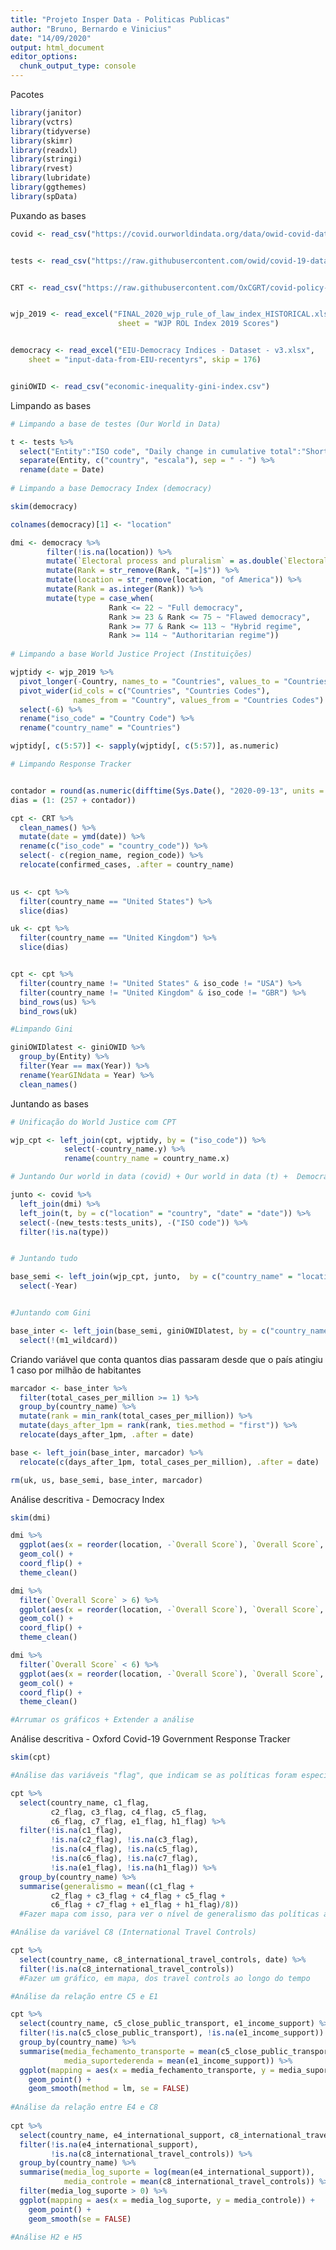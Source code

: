 ---
title: "Projeto Insper Data - Politicas Publicas"
author: "Bruno, Bernardo e Vinicius"
date: "14/09/2020"
output: html_document
editor_options: 
  chunk_output_type: console
---


Pacotes
```{r}

library(janitor)
library(vctrs)
library(tidyverse)
library(skimr)
library(readxl)
library(stringi)
library(rvest)
library(lubridate)
library(ggthemes)
library(spData)

```



Puxando as bases
```{r}

covid <- read_csv("https://covid.ourworldindata.org/data/owid-covid-data.csv")


tests <- read_csv("https://raw.githubusercontent.com/owid/covid-19-data/master/public/data/testing/covid-testing-all-observations.csv")


CRT <- read_csv("https://raw.githubusercontent.com/OxCGRT/covid-policy-tracker/master/data/OxCGRT_latest.csv")


wjp_2019 <- read_excel("FINAL_2020_wjp_rule_of_law_index_HISTORICAL.xlsx", 
                        sheet = "WJP ROL Index 2019 Scores") 


democracy <- read_excel("EIU-Democracy Indices - Dataset - v3.xlsx", 
    sheet = "input-data-from-EIU-recentyrs", skip = 176)


giniOWID <- read_csv("economic-inequality-gini-index.csv")

```




Limpando as bases
```{r}

# Limpando a base de testes (Our World in Data)

t <- tests %>% 
  select("Entity":"ISO code", "Daily change in cumulative total":"Short-term positive rate") %>% 
  separate(Entity, c("country", "escala"), sep = " - ") %>% 
  rename(date = Date)
 
# Limpando a base Democracy Index (democracy)

skim(democracy)

colnames(democracy)[1] <- "location"

dmi <- democracy %>% 
        filter(!is.na(location)) %>% 
        mutate(`Electoral process and pluralism` = as.double(`Electoral process and pluralism`)) %>% 
        mutate(Rank = str_remove(Rank, "[=]$")) %>%
        mutate(location = str_remove(location, "of America")) %>% 
        mutate(Rank = as.integer(Rank)) %>% 
        mutate(type = case_when(
                      Rank <= 22 ~ "Full democracy",
                      Rank >= 23 & Rank <= 75 ~ "Flawed democracy",
                      Rank >= 77 & Rank <= 113 ~ "Hybrid regime",
                      Rank >= 114 ~ "Authoritarian regime"))
        
# Limpando a base World Justice Project (Instituições)

wjptidy <- wjp_2019 %>% 
  pivot_longer(-Country, names_to = "Countries", values_to = "Countries Codes") %>%
  pivot_wider(id_cols = c("Countries", "Countries Codes"), 
              names_from = "Country", values_from = "Countries Codes") %>% 
  select(-6) %>% 
  rename("iso_code" = "Country Code") %>% 
  rename("country_name" = "Countries")

wjptidy[, c(5:57)] <- sapply(wjptidy[, c(5:57)], as.numeric)

# Limpando Response Tracker


contador = round(as.numeric(difftime(Sys.Date(), "2020-09-13", units = "days"))) # gera um contador para restaura os EUA e UK
dias = (1: (257 + contador))

cpt <- CRT %>% 
  clean_names() %>% 
  mutate(date = ymd(date)) %>% 
  rename(c("iso_code" = "country_code")) %>% 
  select(- c(region_name, region_code)) %>% 
  relocate(confirmed_cases, .after = country_name)
  

us <- cpt %>% 
  filter(country_name == "United States") %>% 
  slice(dias)

uk <- cpt %>% 
  filter(country_name == "United Kingdom") %>% 
  slice(dias)


cpt <- cpt %>% 
  filter(country_name != "United States" & iso_code != "USA") %>% 
  filter(country_name != "United Kingdom" & iso_code != "GBR") %>%
  bind_rows(us) %>% 
  bind_rows(uk)

#Limpando Gini

giniOWIDlatest <- giniOWID %>% 
  group_by(Entity) %>% 
  filter(Year == max(Year)) %>% 
  rename(YearGINdata = Year) %>% 
  clean_names()


```



Juntando as bases
```{r}
# Unificação do World Justice com CPT

wjp_cpt <- left_join(cpt, wjptidy, by = ("iso_code")) %>% 
            select(-country_name.y) %>% 
            rename(country_name = country_name.x)

# Juntando Our world in data (covid) + Our world in data (t) +  Democracy Index (dmi)

junto <- covid %>% 
  left_join(dmi) %>%  
  left_join(t, by = c("location" = "country", "date" = "date")) %>% 
  select(-(new_tests:tests_units), -("ISO code")) %>% 
  filter(!is.na(type))


# Juntando tudo

base_semi <- left_join(wjp_cpt, junto,  by = c("country_name" = "location" , "date" = "date", "iso_code" =  "iso_code")) %>% 
  select(-Year)


#Juntando com Gini

base_inter <- left_join(base_semi, giniOWIDlatest, by = c("country_name" = "entity", "iso_code" = "code")) %>% 
  select(!(m1_wildcard))


```




Criando variável que conta quantos dias passaram desde que o país atingiu 1 caso por milhão de habitantes
```{r}

marcador <- base_inter %>%
  filter(total_cases_per_million >= 1) %>% 
  group_by(country_name) %>% 
  mutate(rank = min_rank(total_cases_per_million)) %>% 
  mutate(days_after_1pm = rank(rank, ties.method = "first")) %>% 
  relocate(days_after_1pm, .after = date) 

base <- left_join(base_inter, marcador) %>% 
  relocate(c(days_after_1pm, total_cases_per_million), .after = date)

rm(uk, us, base_semi, base_inter, marcador)


```


Análise descritiva - Democracy Index

```{r}
skim(dmi)

dmi %>%
  ggplot(aes(x = reorder(location, -`Overall Score`), `Overall Score`, fill = type)) + 
  geom_col() +
  coord_flip() +
  theme_clean()

dmi %>%
  filter(`Overall Score` > 6) %>% 
  ggplot(aes(x = reorder(location, -`Overall Score`), `Overall Score`, fill = type)) + 
  geom_col() +
  coord_flip() +
  theme_clean()

dmi %>%
  filter(`Overall Score` < 6) %>% 
  ggplot(aes(x = reorder(location, -`Overall Score`), `Overall Score`, fill = type)) + 
  geom_col() +
  coord_flip() +
  theme_clean()

#Arrumar os gráficos + Extender a análise

```


Análise descritiva - Oxford Covid-19 Government Response Tracker

```{r}
skim(cpt)

#Análise das variáveis "flag", que indicam se as políticas foram específicas ou gerais.

cpt %>% 
  select(country_name, c1_flag, 
         c2_flag, c3_flag, c4_flag, c5_flag,
         c6_flag, c7_flag, e1_flag, h1_flag) %>% 
  filter(!is.na(c1_flag), 
         !is.na(c2_flag), !is.na(c3_flag), 
         !is.na(c4_flag), !is.na(c5_flag),
         !is.na(c6_flag), !is.na(c7_flag), 
         !is.na(e1_flag), !is.na(h1_flag)) %>% 
  group_by(country_name) %>% 
  summarise(generalismo = mean((c1_flag + 
         c2_flag + c3_flag + c4_flag + c5_flag +
         c6_flag + c7_flag + e1_flag + h1_flag)/8)) 
  #Fazer mapa com isso, para ver o nível de generalismo das políticas ao redor do mundo

#Análise da variável C8 (International Travel Controls)

cpt %>% 
  select(country_name, c8_international_travel_controls, date) %>% 
  filter(!is.na(c8_international_travel_controls))
  #Fazer um gráfico, em mapa, dos travel controls ao longo do tempo

#Análise da relação entre C5 e E1

cpt %>% 
  select(country_name, c5_close_public_transport, e1_income_support) %>% 
  filter(!is.na(c5_close_public_transport), !is.na(e1_income_support)) %>% 
  group_by(country_name) %>% 
  summarise(media_fechamento_transporte = mean(c5_close_public_transport),
            media_suportederenda = mean(e1_income_support)) %>% 
  ggplot(mapping = aes(x = media_fechamento_transporte, y = media_suportederenda)) +
    geom_point() +
    geom_smooth(method = lm, se = FALSE)
  
#Análise da relação entre E4 e C8 
  
cpt %>% 
  select(country_name, e4_international_support, c8_international_travel_controls) %>% 
  filter(!is.na(e4_international_support), 
         !is.na(c8_international_travel_controls)) %>% 
  group_by(country_name) %>% 
  summarise(media_log_suporte = log(mean(e4_international_support)),
            media_controle = mean(c8_international_travel_controls)) %>% 
  filter(media_log_suporte > 0) %>% 
  ggplot(mapping = aes(x = media_log_suporte, y = media_controle)) +
    geom_point() +
    geom_smooth(se = FALSE)

#Análise H2 e H5



```










